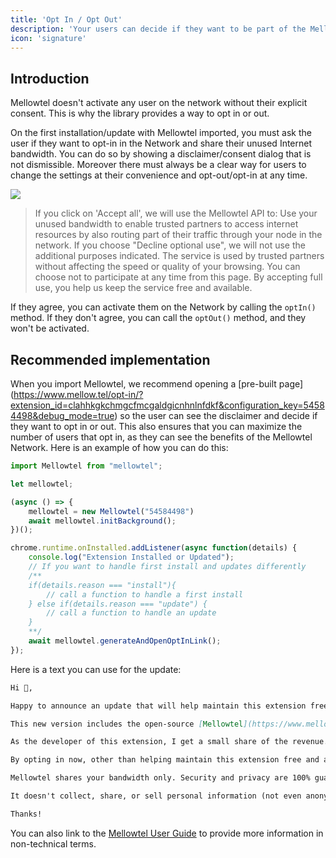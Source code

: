 ```yaml
---
title: 'Opt In / Opt Out'
description: 'Your users can decide if they want to be part of the Mellowtel Network or not.'
icon: 'signature'
---
```

## Introduction

Mellowtel doesn't activate any user on the network without their explicit consent. This is why the library provides a way to opt in or out.

On the first installation/update with Mellowtel imported, you must ask the user if they want to opt-in in the Network and share their unused Internet bandwidth. You can do so by showing a disclaimer/consent dialog that is not dismissible.
Moreover there must always be a clear way for users to change the settings at their convenience and opt-out/opt-in at any time.

<Frame caption="Disclaimer example">
    <img src="/images/mllwtl_diclaimer.png" />
</Frame>

> If you click on 'Accept all', we will use the Mellowtel API to:
Use your unused bandwidth to enable trusted partners to access internet resources by also routing part of their traffic through your node in the network.
If you choose "Decline optional use", we will not use the additional purposes indicated.
The service is used by trusted partners without affecting the speed or quality of your browsing. You can choose not to participate at any time from this page. By accepting full use, you help us keep the service free and available.

If they agree, you can activate them on the Network by calling the `optIn()` method. If they don't agree, you can call the `optOut()` method, and they won't be activated.


## Recommended implementation

When you import Mellowtel, we recommend opening a [pre-built page] (https://www.mellow.tel/opt-in/?extension_id=clahhkgkchmgcfmcgaldgicnhnlnfdkf&configuration_key=54584498&debug_mode=true) so the user can see the disclaimer and decide if they want to opt in or out.
This also ensures that you can maximize the number of users that opt in, as they can see the benefits of the Mellowtel Network. Here is an example of how you can do this:

```javascript
import Mellowtel from "mellowtel";

let mellowtel;

(async () => {
    mellowtel = new Mellowtel("54584498")
    await mellowtel.initBackground();
})();

chrome.runtime.onInstalled.addListener(async function(details) {
    console.log("Extension Installed or Updated");
    // If you want to handle first install and updates differently
    /**
    if(details.reason === "install"){
        // call a function to handle a first install
    } else if(details.reason === "update") {
        // call a function to handle an update
    }
    **/
    await mellowtel.generateAndOpenOptInLink();
});
```

Here is a text you can use for the update:

```markdown
Hi 👋,

Happy to announce an update that will help maintain this extension free and available to everybody...but it requires action from you!

This new version includes the open-source [Mellowtel](https://www.mellowtel.it/mellowtel-user-guide/) library. If you opt-in, this library will let you share your unused internet with trusted AI labs & startups who use it to train their models.

As the developer of this extension, I get a small share of the revenue.

By opting in now, other than helping maintain this extension free and available, you will be eligible to be in the beta version and start earning for your unused internet too. In case you change your mind, you can opt out at any time from [INSERT OPTION HERE]

Mellowtel shares your bandwidth only. Security and privacy are 100% guaranteed and the library is open source for everyone to see.

It doesn't collect, share, or sell personal information (not even anonymized data). It’s also highly regulated: Mellowtel keeps communicating with Chrome Web Store regulators to guarantee a safe experience. It also provides CWS regulators with tools to monitor and enforce compliance.

Thanks!
```

You can also link to the [Mellowtel User Guide](https://www.mellowtel.it/mellowtel-user-guide/) to provide more information in non-technical terms.

